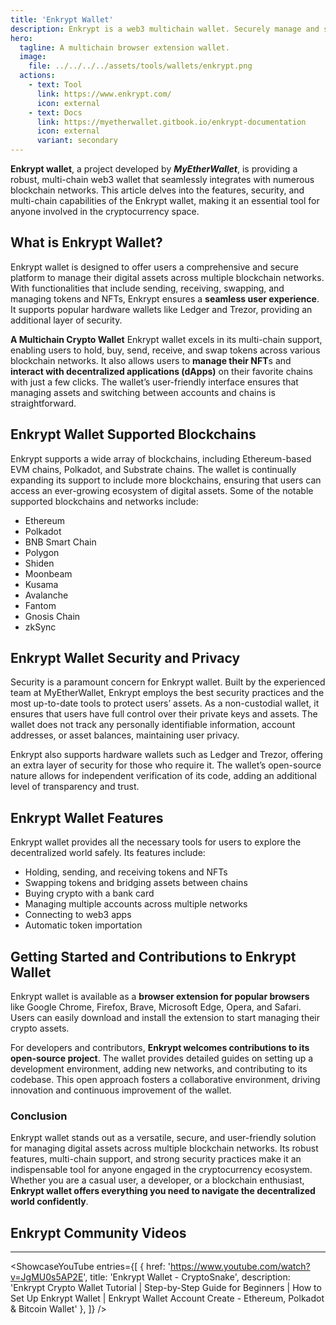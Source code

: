 ```yaml
---
title: 'Enkrypt Wallet'
description: Enkrypt is a web3 multichain wallet. Securely manage and swap tokens and NFTs across multiple blockchains with ease.
hero:
  tagline: A multichain browser extension wallet.
  image: 
    file: ../../../../assets/tools/wallets/enkrypt.png
  actions:
    - text: Tool
      link: https://www.enkrypt.com/
      icon: external
    - text: Docs
      link: https://myetherwallet.gitbook.io/enkrypt-documentation
      icon: external
      variant: secondary
---
```



**Enkrypt wallet**, a project developed by ***MyEtherWallet***, is providing a robust, multi-chain web3 wallet that seamlessly integrates with numerous blockchain networks. This article delves into the features, security, and multi-chain capabilities of the Enkrypt wallet, making it an essential tool for anyone involved in the cryptocurrency space.

## What is Enkrypt Wallet?
Enkrypt wallet is designed to offer users a comprehensive and secure platform to manage their digital assets across multiple blockchain networks. With functionalities that include sending, receiving, swapping, and managing tokens and NFTs, Enkrypt ensures a **seamless user experience**. It supports popular hardware wallets like Ledger and Trezor, providing an additional layer of security.

**A Multichain Crypto Wallet**
Enkrypt wallet excels in its multi-chain support, enabling users to hold, buy, send, receive, and swap tokens across various blockchain networks. It also allows users to **manage their NFT**s and **interact with decentralized applications (dApps)** on their favorite chains with just a few clicks. The wallet’s user-friendly interface ensures that managing assets and switching between accounts and chains is straightforward.

## Enkrypt Wallet Supported Blockchains
Enkrypt supports a wide array of blockchains, including Ethereum-based EVM chains, Polkadot, and Substrate chains. The wallet is continually expanding its support to include more blockchains, ensuring that users can access an ever-growing ecosystem of digital assets. Some of the notable supported blockchains and networks include:

- Ethereum
- Polkadot
- BNB Smart Chain
- Polygon
- Shiden
- Moonbeam
- Kusama
- Avalanche
- Fantom
- Gnosis Chain
- zkSync

## Enkrypt Wallet Security and Privacy
Security is a paramount concern for Enkrypt wallet. Built by the experienced team at MyEtherWallet, Enkrypt employs the best security practices and the most up-to-date tools to protect users’ assets. As a non-custodial wallet, it ensures that users have full control over their private keys and assets. The wallet does not track any personally identifiable information, account addresses, or asset balances, maintaining user privacy.

Enkrypt also supports hardware wallets such as Ledger and Trezor, offering an extra layer of security for those who require it. The wallet’s open-source nature allows for independent verification of its code, adding an additional level of transparency and trust.

## Enkrypt Wallet Features
Enkrypt wallet provides all the necessary tools for users to explore the decentralized world safely. Its features include:

- Holding, sending, and receiving tokens and NFTs
- Swapping tokens and bridging assets between chains
- Buying crypto with a bank card
- Managing multiple accounts across multiple networks
- Connecting to web3 apps
- Automatic token importation

## Getting Started and Contributions to Enkrypt Wallet
Enkrypt wallet is available as a **browser extension for popular browsers** like Google Chrome, Firefox, Brave, Microsoft Edge, Opera, and Safari. Users can easily download and install the extension to start managing their crypto assets.

For developers and contributors, **Enkrypt welcomes contributions to its open-source project**. The wallet provides detailed guides on setting up a development environment, adding new networks, and contributing to its codebase. This open approach fosters a collaborative environment, driving innovation and continuous improvement of the wallet.

### Conclusion
Enkrypt wallet stands out as a versatile, secure, and user-friendly solution for managing digital assets across multiple blockchain networks. Its robust features, multi-chain support, and strong security practices make it an indispensable tool for anyone engaged in the cryptocurrency ecosystem. Whether you are a casual user, a developer, or a blockchain enthusiast, **Enkrypt wallet offers everything you need to navigate the decentralized world confidently**.

## Enkrypt Community Videos
------------
<ShowcaseYouTube
  entries={[
    {
      href: 'https://www.youtube.com/watch?v=JgMU0s5AP2E',
      title: 'Enkrypt Wallet - CryptoSnake',
      description: 'Enkrypt Crypto Wallet Tutorial | Step-by-Step Guide for Beginners | How to Set Up Enkrypt Wallet | Enkrypt Wallet Account Create - Ethereum, Polkadot & Bitcoin Wallet'
    },
  ]} />